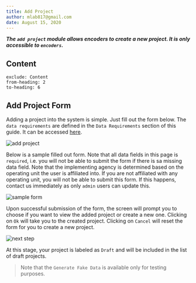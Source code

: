 ```yaml
---
title: Add Project
author: mlab817@gmail.com
date: August 15, 2020
---
```


***The `add project` module allows encoders to create a new project. It is only accessible to `encoders`.***

## Content

```toc
exclude: Content
from-heading: 2
to-heading: 6
```

## Add Project Form

Adding a project into the system is simple. Just fill out the form below. The `data requirements` are defined in the `Data Requirements` section of this guide. It can be accessed [here](/projects/data-requirements).

![add project](https://user-images.githubusercontent.com/29625844/87875599-f8bc6e80-ca04-11ea-97aa-e00cbb43bb0e.png)

Below is a sample filled out form. Note that all data fields in this page is `required`, i.e. you will not be able to submit the form if there is sa missing data field. Note that the implementing agency is determined based on the operating unit the user is affiliated into. If you are not affiliated with any operating unit, you will not be able to submit this form. If this happens, contact us immediately as only `admin` users can update this.

![sample form](https://user-images.githubusercontent.com/29625844/87875728-ceb77c00-ca05-11ea-83af-8f6d2292c9df.png)

Upon successful submission of the form, the screen will prompt you to choose if you want to view the added project or create a new one. Clicking on `Ok` will take you to the created project. Clicking on `Cancel` will reset the form for you to create a new project.

![next step](https://user-images.githubusercontent.com/29625844/87875808-79c83580-ca06-11ea-8201-e76c43069ddf.png)

At this stage, your project is labeled as `Draft` and will be included in the list of draft projects.

> Note that the `Generate Fake Data` is available only for testing purposes.